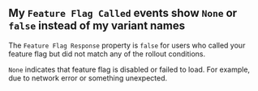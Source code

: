 ## My `Feature Flag Called` events show `None` or `false` instead of my variant names

The `Feature Flag Response` property is `false` for users who called your feature flag but did not match any of the rollout conditions.

`None` indicates that feature flag is disabled or failed to load. For example, due to network error or something unexpected.